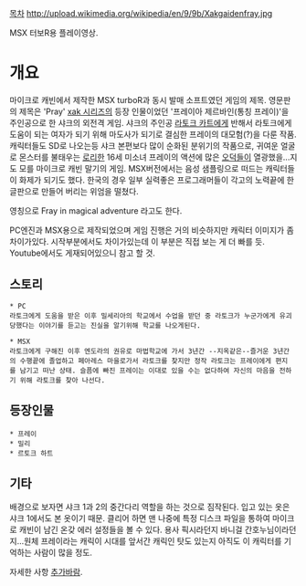 [[목차]]
http://upload.wikimedia.org/wikipedia/en/9/9b/Xakgaidenfray.jpg

{{{#!html
<iframe width="420" height="315" src="//www.youtube.com/embed/zLlHquy9TWU" frameborder="0" allowfullscreen></iframe>
}}}
MSX 터보R용 플레이영상.
= 개요 =
마이크로 캐빈에서 제작한 MSX turboR과 동시 발매 소프트였던 게임의 제목. 영문판의 제목은 'Pray' [[xak 시리즈]]의 등장 인물이었던 '프레이아 제르바인(통칭 프레이)'을 주인공으로 한 샤크의 외전격 게임. 샤크의 주인공 [[라토크 카트]]에게 반해서 라토크에게 도움이 되는 여자가 되기 위해 마도사가 되기로 결심한 프레이의 대모험(?)을 다룬 작품. 캐릭터들도 SD로 나오는등 샤크 본편보다 많이 순화된 분위기의 작품으로, 귀여운 얼굴로 몬스터를 불태우는 [[로리]]한 16세 미소녀 프레이의 액션에 많은 [[오덕]]들이 열광했을...지도 모를 마이크로 캐빈 말기의 게임. MSX버전에서는 음성 샘플링으로 떠드는 캐릭터들이 화제가 되기도 했다. 한국의 경우 일부 실력좋은 프로그래머들이 각고의 노력끝에 한글판으로 만들어 버리는 위엄을 떨쳤다.

영칭으로 Fray in magical adventure 라고도 한다.

PC엔진과 MSX용으로 제작되었으며 게임 진행은 거의 비슷하지만 캐릭터 이미지가 좀 차이가있다. 시작부분에서도 차이가있는데 이 부분은 직접 보는 게 더 빠를 듯. Youtube에서도 게재되어있으니 참고 할 것.
== 스토리 ==
 * PC 
 라토크에게 도움을 받은 이후 밀세리아의 학교에서 수업을 받던 중 라토크가 누군가에게 유괴당했다는 이야기를 듣고는 진실을 알기위해 학교를 나오게된다.

 * MSX
 라토크에게 구해진 이후 엔도라의 권유로 마법학교에 가서 3년간 --지옥같은--즐거운 3년간의 수행끝에 졸업하고 페아레스 마을로가서 라토크를 찾지만 정작 라토크는 프레이에게 편지를 남기고 떠난 상태. 슬픔에 빠진 프레이는 이대로 있을 수는 없다하여 자신의 마음을 전하기 위해 라토크를 찾아 나선다.

== 등장인물 ==
 * 프레이
 * 밀리
 * 르토크 하트

== 기타 ==
배경으로 보자면 샤크 1과 2의 중간다리 역할을 하는 것으로 짐작된다. 입고 있는 옷은 샤크 1에서도 본 옷이기 때문.
클리어 하면 맨 나중에 특정 디스크 파일을 통하여 마이크로 캐빈이 남긴 온갖 에러 설정들을 볼 수 있다. 용사 픽시라던지 바니걸 간호누님이라던지...원체 프레이라는 캐릭이 시대를 앞서간 캐릭인 탓도 있는지 아직도 이 캐릭터를 기억하는 사람이 많을 정도.

자세한 사항 [[추가바람]].
